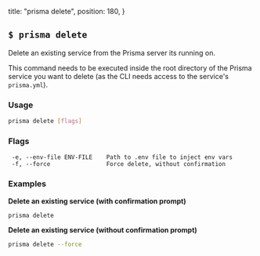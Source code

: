   title: "prisma delete",
  position: 180,
}

## `$ prisma delete`

Delete an existing service from the Prisma server its running on. 

This command needs to be executed inside the root directory of the Prisma service you want to delete (as the CLI needs access to the service's `prisma.yml`).

### Usage

```sh
prisma delete [flags]
```

### Flags

```
 -e, --env-file ENV-FILE    Path to .env file to inject env vars
 -f, --force                Force delete, without confirmation
```

### Examples

**Delete an existing service (with confirmation prompt)**

```sh
prisma delete
```

**Delete an existing service (without confirmation prompt)**

```sh
prisma delete --force
```
